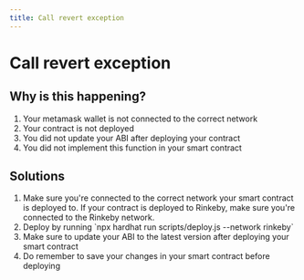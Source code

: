 ```yaml
---
title: Call revert exception
---
```


# Call revert exception

## Why is this happening?

<ol>
    <li>Your metamask wallet is not connected to the correct network</li>
    <li>Your contract is not deployed</li>
    <li>You did not update your ABI after deploying your contract</li>
    <li>You did not implement this function in your smart contract</li>
</ol>

## Solutions

<ol>
    <li>
        Make sure you're connected to the correct network your smart contract is deployed to. If your contract is deployed to Rinkeby, make sure you're connected to the Rinkeby network.
    </li>
    <li>Deploy by running `npx hardhat run scripts/deploy.js --network rinkeby`</li>
    <li>Make sure to update your ABI to the latest version after deploying your smart contract</li>
    <li>Do remember to save your changes in your smart contract before deploying</li>
</ol>